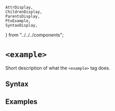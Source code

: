     AttrDisplay,
    ChildrenDisplay,
    ParentsDisplay,
    PtxExample,
    SyntaxDisplay,
} from "../../../components";

# `<example>`

Short description of what the `<example>` tag does.

## Syntax

<SyntaxDisplay name="example" />

## Examples

    